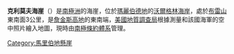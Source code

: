 {{coord|74|52|S|114|2|W|source:GNIS|display=title}}

'''克利莫夫海崖'''（{{lang-en|Klimov Bluff}}）是[[南極洲|南極洲]]的海崖，位於[[瑪麗伯德地|瑪麗伯德地]]的[[沃爾格林海岸|沃爾格林海岸]]，處於[[布雷山|布雷山]]東南面3公里，是[[詹金斯高地|詹金斯高地]]的東南端，[[美國地質調查局|美國地質調查局]]根據測量和該國海軍的空中照片繪入地圖，現時由[[南極條約體系|南極條約體系]]管理。

{{DEFAULTSORT:Klimov Bluff}}
[[Category:馬里伯地懸崖|Category:馬里伯地懸崖]]


{{MarieByrdLand-geo-stub}}